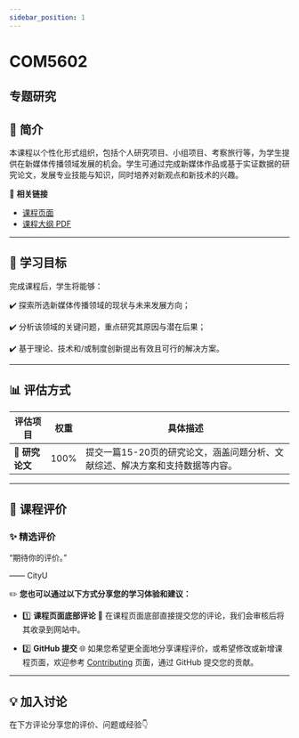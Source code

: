 ```yaml
---
sidebar_position: 1
---
```


# COM5602
## 专题研究

## **📘 简介**
本课程以个性化形式组织，包括个人研究项目、小组项目、考察旅行等，为学生提供在新媒体传播领域发展的机会。学生可通过完成新媒体作品或基于实证数据的研究论文，发展专业技能与知识，同时培养对新观点和新技术的兴趣。

🔗 **相关链接**
- [课程页面](https://www.cityu.edu.hk/catalogue/pg/202425/course/COM5602.htm)
- [课程大纲 PDF](https://www.cityu.edu.hk/catalogue/pg/202425/course/COM5602.pdf)

---

## **🎯 学习目标**

完成课程后，学生将能够：

✔️ 探索所选新媒体传播领域的现状与未来发展方向；

✔️ 分析该领域的关键问题，重点研究其原因与潜在后果；

✔️ 基于理论、技术和/或制度创新提出有效且可行的解决方案。

---

## **📊 评估方式**

| **评估项目**         | **权重** | **具体描述**                                                                                       |
|---------------------|---------|---------------------------------------------------------------------------------------------------|
| 📑 **研究论文**       | 100%     | 提交一篇15-20页的研究论文，涵盖问题分析、文献综述、解决方案和支持数据等内容。                                      |

---

## **💬 课程评价**

### ✨ **精选评价**
<div className={commentStyles.commentBox}>
    <p className={commentStyles.commentText}>
        “期待你的评价。”
    </p>
    <p className={commentStyles.commentAuthor}>—— CityU</p>
</div>

✏️ **您也可以通过以下方式分享您的学习体验和建议：**

- 1️⃣ **课程页面底部评论**
💬 在课程页面底部直接提交您的评论，我们会审核后将其收录到网站中。

- 2️⃣ **GitHub 提交**
🌐 如果您希望更全面地分享课程评价，或希望修改或新增课程页面，欢迎参考 [Contributing](https://penjc.github.io/CityU/contributing) 页面，通过 GitHub 提交您的贡献。

---

## **💡 加入讨论**

在下方评论分享您的评价、问题或经验👇
<Utterances />
